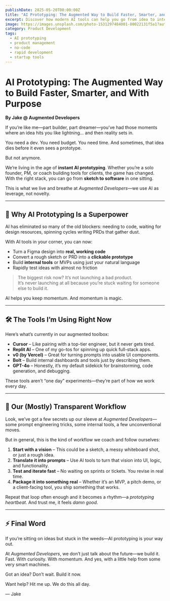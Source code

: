 ```yaml
---
publishDate: 2025-05-20T00:00:00Z
title: "AI Prototyping: The Augmented Way to Build Faster, Smarter, and With Purpose"
excerpt: Discover how modern AI tools can help you go from idea to interactive prototype in record time—without waiting on dev cycles.
image: https://images.unsplash.com/photo-1531297484001-80022131f5a1?auto=format&fit=crop&w=1500&q=80
category: Product Development
tags:
  - AI prototyping
  - product management
  - no-code
  - rapid development
  - startup tools
---
```


# AI Prototyping: The Augmented Way to Build Faster, Smarter, and With Purpose

**By Jake @ Augmented Developers**

If you’re like me—part builder, part dreamer—you’ve had those moments where an idea hits you like lightning… and then reality sets in.

You need a dev. You need budget. You need time. And sometimes, that idea dies before it even sees a prototype.

But not anymore.

We’re living in the age of **instant AI prototyping**. Whether you’re a solo founder, PM, or coach building tools for clients, the game has changed. With the right stack, you can go from **sketch to software** in one sitting.

This is what we live and breathe at *Augmented Developers*—we use AI as leverage, not novelty.

---

## 🧠 Why AI Prototyping Is a Superpower

AI has eliminated so many of the old blockers: needing to code, waiting for design resources, spinning cycles writing PRDs that gather dust.

With AI tools in your corner, you can now:

- Turn a Figma design into **real, working code**
- Convert a rough sketch or PRD into a **clickable prototype**
- Build **internal tools** or MVPs using just your natural language
- Rapidly test ideas with almost no friction

> The biggest risk now? It’s not launching a bad product.  
> It’s never launching at all because you’re stuck waiting for someone else to build it.

AI helps you keep momentum. And momentum is magic.

---

## 🛠 The Tools I’m Using Right Now

Here’s what’s currently in our augmented toolbox:

- **Cursor** – Like pairing with a top-tier engineer, but it never gets tired.
- **Replit AI** – One of my go-tos for spinning up quick full-stack apps.
- **v0 (by Vercel)** – Great for turning prompts into usable UI components.
- **Bolt** – Build internal dashboards and tools just by describing them.
- **GPT-4o** – Honestly, it’s my default sidekick for brainstorming, code generation, and debugging.

These tools aren’t “one day” experiments—they’re part of how we work every day.

---

## 🔁 Our (Mostly) Transparent Workflow

Look, we’ve got a few secrets up our sleeve at *Augmented Developers*—some prompt engineering tricks, some internal tools, a few unconventional moves.

But in general, this is the kind of workflow we coach and follow ourselves:

1. **Start with a vision** – This could be a sketch, a messy whiteboard shot, or just a rough idea.
2. **Translate it into prompts** – Use AI tools to turn that vision into UI, logic, and functionality.
3. **Test and iterate fast** – No waiting on sprints or tickets. You revise in real time.
4. **Package it into something real** – Whether it’s an MVP, a pitch demo, or a client-facing tool, you ship something that works.

Repeat that loop often enough and it becomes a rhythm—a *prototyping heartbeat*. And trust me, it feels *damn good*.

---

## ⚡ Final Word

If you’re sitting on ideas but stuck in the weeds—AI prototyping is your way out.

At *Augmented Developers*, we don’t just talk about the future—we build it. Fast. With curiosity. With momentum. And yes, with a little help from some very smart machines.

Got an idea? Don’t wait. Build it now.

Want help? Hit me up. We do this all day.

— Jake
